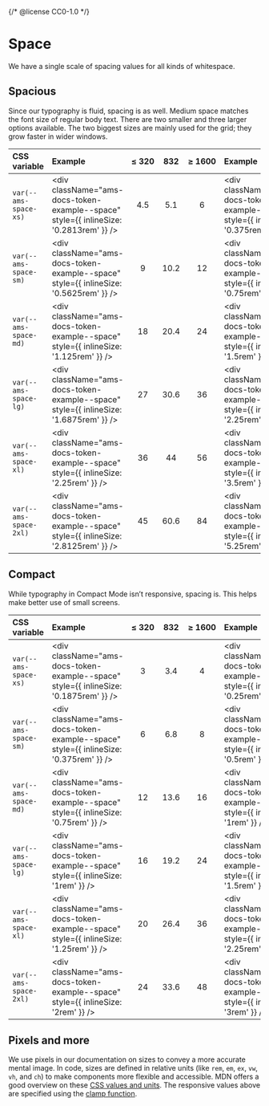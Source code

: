 {/* @license CC0-1.0 */}


<Meta title="Brand/Design Tokens/Space" />

# Space

We have a single scale of spacing values for all kinds of whitespace.

## Spacious

Since our typography is fluid, spacing is as well.
Medium space matches the font size of regular body text.
There are two smaller and three larger options available.
The two biggest sizes are mainly used for the grid; they grow faster in wider windows.

| CSS variable           | Example                                                                               | ≤&nbsp;320 | 832  | ≥&nbsp;1600 | Example                                                                              |
| :--------------------- | :------------------------------------------------------------------------------------ | :--------: | :--: | :---------: | :----------------------------------------------------------------------------------- |
| `var(--ams-space-xs)`  | <div className="ams-docs-token-example--space" style={{ inlineSize: '0.2813rem' }} /> |    4.5     | 5.1  |      6      | <div className="ams-docs-token-example--space" style={{ inlineSize: '0.375rem' }} /> |
| `var(--ams-space-sm)`  | <div className="ams-docs-token-example--space" style={{ inlineSize: '0.5625rem' }} /> |     9      | 10.2 |     12      | <div className="ams-docs-token-example--space" style={{ inlineSize: '0.75rem' }} />  |
| `var(--ams-space-md)`  | <div className="ams-docs-token-example--space" style={{ inlineSize: '1.125rem' }} />  |     18     | 20.4 |     24      | <div className="ams-docs-token-example--space" style={{ inlineSize: '1.5rem' }} />   |
| `var(--ams-space-lg)`  | <div className="ams-docs-token-example--space" style={{ inlineSize: '1.6875rem' }} /> |     27     | 30.6 |     36      | <div className="ams-docs-token-example--space" style={{ inlineSize: '2.25rem' }} />  |
| `var(--ams-space-xl)`  | <div className="ams-docs-token-example--space" style={{ inlineSize: '2.25rem' }} />   |     36     |  44  |     56      | <div className="ams-docs-token-example--space" style={{ inlineSize: '3.5rem' }} />   |
| `var(--ams-space-2xl)` | <div className="ams-docs-token-example--space" style={{ inlineSize: '2.8125rem' }} /> |     45     | 60.6 |     84      | <div className="ams-docs-token-example--space" style={{ inlineSize: '5.25rem' }} />  |

## Compact

While typography in Compact Mode isn’t responsive, spacing is.
This helps make better use of small screens.

| CSS variable           | Example                                                                               | ≤&nbsp;320 | 832  | ≥&nbsp;1600 | Example                                                                             |
| :--------------------- | :------------------------------------------------------------------------------------ | :--------: | :--: | :---------: | :---------------------------------------------------------------------------------- |
| `var(--ams-space-xs)`  | <div className="ams-docs-token-example--space" style={{ inlineSize: '0.1875rem' }} /> |     3      | 3.4  |      4      | <div className="ams-docs-token-example--space" style={{ inlineSize: '0.25rem' }} /> |
| `var(--ams-space-sm)`  | <div className="ams-docs-token-example--space" style={{ inlineSize: '0.375rem' }} />  |     6      | 6.8  |      8      | <div className="ams-docs-token-example--space" style={{ inlineSize: '0.5rem' }} />  |
| `var(--ams-space-md)`  | <div className="ams-docs-token-example--space" style={{ inlineSize: '0.75rem' }} />   |     12     | 13.6 |     16      | <div className="ams-docs-token-example--space" style={{ inlineSize: '1rem' }} />    |
| `var(--ams-space-lg)`  | <div className="ams-docs-token-example--space" style={{ inlineSize: '1rem' }} />      |     16     | 19.2 |     24      | <div className="ams-docs-token-example--space" style={{ inlineSize: '1.5rem' }} />  |
| `var(--ams-space-xl)`  | <div className="ams-docs-token-example--space" style={{ inlineSize: '1.25rem' }} />   |     20     | 26.4 |     36      | <div className="ams-docs-token-example--space" style={{ inlineSize: '2.25rem' }} /> |
| `var(--ams-space-2xl)` | <div className="ams-docs-token-example--space" style={{ inlineSize: '2rem' }} />      |     24     | 33.6 |     48      | <div className="ams-docs-token-example--space" style={{ inlineSize: '3rem' }} />    |

## Pixels and more

We use pixels in our documentation on sizes to convey a more accurate mental image.
In code, sizes are defined in relative units (like `rem`, `em`, `ex`, `vw`, `vh`, and `ch`) to make components more flexible and accessible.
MDN offers a good overview on these [CSS values and units](https://developer.mozilla.org/en-US/docs/Web/CSS/CSS_Values_and_Units).
The responsive values above are specified using the [clamp function](https://developer.mozilla.org/en-US/docs/Web/CSS/clamp).
